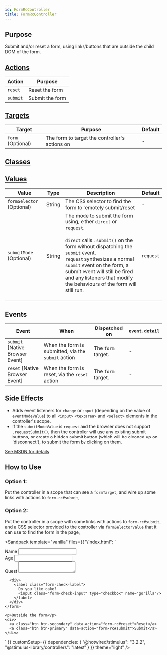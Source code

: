 ```yaml
---
id: FormRcController
title: FormRcController
---
```



## Purpose

Submit and/or reset a form, using links/buttons that are outside the child DOM of the form.


## [Actions](https://stimulus.hotwire.dev/reference/actions)

| Action   | Purpose         |
|----------|-----------------|
| `reset`  | Reset the form  |
| `submit` | Submit the form |

## [Targets](https://stimulus.hotwire.dev/reference/targets)

| Target            | Purpose                                        | Default |
|-------------------|------------------------------------------------|---------|
| `form` (Optional) | The form to target the controller's actions on | -       |

## [Classes](https://stimulus.hotwire.dev/reference/classes)
<NoClasses/>

## [Values](https://stimulus.hotwire.dev/reference/values)

| Value                     | Type   | Description                                                                                                                                                                                                                                                                                                                                     | Default   |
|---------------------------|--------|-------------------------------------------------------------------------------------------------------------------------------------------------------------------------------------------------------------------------------------------------------------------------------------------------------------------------------------------------|-----------|
| `formSelector` (Optional) | String | The CSS selector to find the form to remotely submit/reset                                                                                                                                                                                                                                                                                      | -         |
| `submitMode` (Optional)   | String | The mode to submit the form using, either `direct` or `request`. <br/><br/>`direct` calls `.submit()` on the form without dispatching the `submit` event. <br/>`request` synthesizes a normal `submit` event on the form, a submit event will still be fired and any listeners that modify the behaviours of the form will still run.<br/><br/> | `request` |


## Events

| Event                           | When                                                | Dispatched on      | `event.detail` |
|---------------------------------|-----------------------------------------------------|--------------------|----------------|
| `submit` [Native Browser Event] | When the form is submitted, via the `submit` action | The `form` target. | -              |
| `reset` [Native Browser Event]  | When the form is reset, via the `reset` action      | The `form` target. | -              |

## Side Effects

- Adds event listeners for `change` or `input` (depending on the value of `eventModeValue`) to all `<input>` `<textarea>` and `<select>` elements in the controller's scope.
- If the `submitModeValue` is `request` and the browser does not support `.requestSubmit()`, then the controller will use any existing submit buttons, or create a hidden submit button (which will be cleaned up on 'disconnect'), to submit the form by clicking on them.

[See MSDN for details](https://developer.mozilla.org/en-US/docs/Web/API/HTMLFormElement/requestSubmit)



## How to Use

### Option 1:
Put the controller in a scope that can see a `formTarget`, and wire up some links with actions to `form-rc#submit`,

### Option 2:
Put the controller in a scope with some links with actions to `form-rc#submit`, and a CSS selector
provided to the controller via `formSelectorValue` that it can use to find the form in the page,

<Sandpack
  template="vanilla"
  files={{
    "/index.html": `<div class="container p-4 text-center">
  <div data-controller="form-rc">
    <form id="test-form" data-form-rc-target="form" class="border p-4 m-4">
      <div>
        <label class="form-label">
          Name
          <input class="form-control" type="text" name="name"/>
        </label>
      </div>
      <div>
        <label class="form-label">
          Age
          <input class="form-control" type="number" name="age"/>
        </label>
      </div>
      <div>
        <label class="form-label">
          Quest
          <textarea name="quest"></textarea>
        </label>
      </div>

      <div>
        <label class="form-check-label">
          Do you like cake?
          <input class="form-check-input" type="checkbox" name="gorilla"/>
        </label>
      </div>
    </form>

    <p>Outside the form</p>
    <div>
      <a class="btn btn-secondary" data-action="form-rc#reset">Reset</a>
      <a class="btn btn-primary" data-action="form-rc#submit">Submit</a>
    </div>
  </div>
</div>`
  }}
  customSetup={{
    dependencies: {
      "@hotwired/stimulus": "3.2.2",
      "@stimulus-library/controllers": "latest"
    }
  }}
  theme="light"
/>

